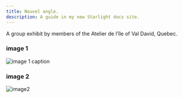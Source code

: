 ```yaml
---
title: Nouvel angle.
description: A guide in my new Starlight docs site.
---
```


A group exhibit by members of the Atelier de l’île of Val David, Quebec.

### image 1
![image 1 caption](@assets/nouvel-angle/1.jpg)

### image 2
![image2](@assets/nouvel-angle/2.jpg)

